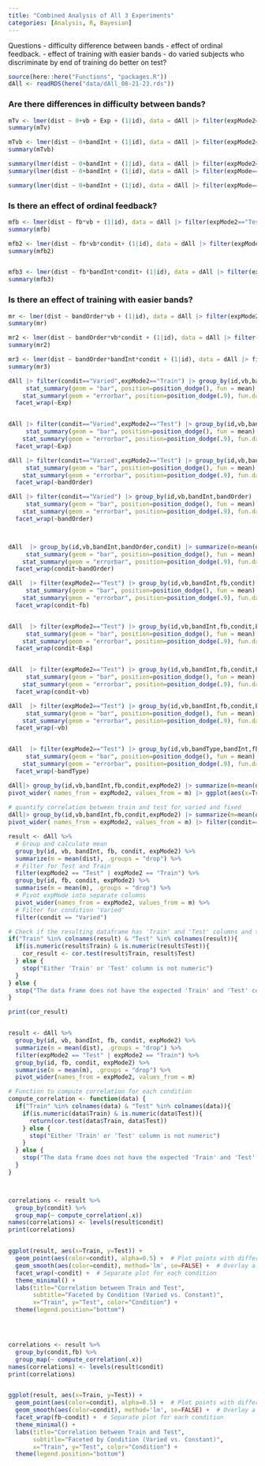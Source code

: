 ```yaml
---
title: "Combined Analysis of All 3 Experiments"
categories: [Analysis, R, Bayesian]
---
```


Questions
    - difficulty difference between bands
    - effect of ordinal feedback. 
    - effect of training with easier bands
    - do varied subjects who discriminate by end of training do better on test?



```r
source(here::here("Functions", "packages.R"))
dAll <- readRDS(here("data/dAll_08-21-23.rds"))


```



### Are there differences in difficulty between bands?

```r
mTv <- lmer(dist ~ 0+vb + Exp + (1|id), data = dAll |> filter(expMode2=="Train",condit=="Varied"))
summary(mTv)

mTvb <- lmer(dist ~ 0+bandInt + (1|id), data = dAll |> filter(expMode2=="Train",condit=="Varied"))
summary(mTvb)

summary(lmer(dist ~ 0+bandInt + (1|id), data = dAll |> filter(expMode2=="Train")))
summary(lmer(dist ~ 0+bandInt + (1|id), data = dAll |> filter(expMode=="test-feedback")))

summary(lmer(dist ~ 0+bandInt + (1|id), data = dAll |> filter(expMode=="test-train-nf")))

```



### Is there an effect of ordinal feedback?

```r
mfb <- lmer(dist ~ fb*vb + (1|id), data = dAll |> filter(expMode2=="Test"))
summary(mfb)

mfb2 <- lmer(dist ~ fb*vb*condit+ (1|id), data = dAll |> filter(expMode2=="Test"))
summary(mfb2)


mfb3 <- lmer(dist ~ fb*bandInt*condit+ (1|id), data = dAll |> filter(expMode2=="Test"))
summary(mfb3)

```




### Is there an effect of training with easier bands?

```r

mr <- lmer(dist ~ bandOrder*vb + (1|id), data = dAll |> filter(expMode2=="Test"))
summary(mr)

mr2 <- lmer(dist ~ bandOrder*vb*condit + (1|id), data = dAll |> filter(expMode2=="Test"))
summary(mr2)

mr3 <- lmer(dist ~ bandOrder*bandInt*condit + (1|id), data = dAll |> filter(expMode2=="Test"))
summary(mr3)

```




```r

dAll |> filter(condit=="Varied",expMode2=="Train") |> group_by(id,vb,bandInt,Exp) |> summarize(m=mean(dist)) |> ggplot(aes(x=vb,y=m,fill=vb)) + 
     stat_summary(geom = "bar", position=position_dodge(), fun = mean) +
    stat_summary(geom = "errorbar", position=position_dodge(.9), fun.data = mean_se, width = .4) +
  facet_wrap(~Exp) 


dAll |> filter(condit=="Varied",expMode2=="Test") |> group_by(id,vb,bandInt,Exp) |> summarize(m=mean(dist)) |> ggplot(aes(x=vb,y=m,fill=vb)) + 
     stat_summary(geom = "bar", position=position_dodge(), fun = mean) +
    stat_summary(geom = "errorbar", position=position_dodge(.9), fun.data = mean_se, width = .4) +
  facet_wrap(~Exp) 

dAll |> filter(condit=="Varied",expMode2=="Test") |> group_by(id,vb,bandInt,bandOrder) |> summarize(m=mean(dist)) |> ggplot(aes(x=vb,y=m,fill=vb)) + 
     stat_summary(geom = "bar", position=position_dodge(), fun = mean) +
    stat_summary(geom = "errorbar", position=position_dodge(.9), fun.data = mean_se, width = .4) +
  facet_wrap(~bandOrder) 

dAll |> filter(condit=="Varied") |> group_by(id,vb,bandInt,bandOrder) |> summarize(m=mean(dist)) |> ggplot(aes(x=vb,y=m,fill=vb)) + 
     stat_summary(geom = "bar", position=position_dodge(), fun = mean) +
    stat_summary(geom = "errorbar", position=position_dodge(.9), fun.data = mean_se, width = .4) +
  facet_wrap(~bandOrder) 



dAll  |> group_by(id,vb,bandInt,bandOrder,condit) |> summarize(m=mean(dist)) |> ggplot(aes(x=vb,y=m,fill=vb)) + 
     stat_summary(geom = "bar", position=position_dodge(), fun = mean) +
    stat_summary(geom = "errorbar", position=position_dodge(.9), fun.data = mean_se, width = .4) +
  facet_wrap(condit~bandOrder) 
```



```r


dAll  |> filter(expMode2=="Test") |> group_by(id,vb,bandInt,fb,condit) |> summarize(m=mean(dist)) |> ggplot(aes(x=vb,y=m,fill=vb)) + 
     stat_summary(geom = "bar", position=position_dodge(), fun = mean) +
    stat_summary(geom = "errorbar", position=position_dodge(.9), fun.data = mean_se, width = .4) +
  facet_wrap(condit~fb) 


dAll  |> filter(expMode2=="Test") |> group_by(id,vb,bandInt,fb,condit,Exp) |> summarize(m=mean(dist)) |> ggplot(aes(x=vb,y=m,fill=vb)) + 
     stat_summary(geom = "bar", position=position_dodge(), fun = mean) +
    stat_summary(geom = "errorbar", position=position_dodge(.9), fun.data = mean_se, width = .4) +
  facet_wrap(condit~Exp) 


dAll  |> filter(expMode2=="Test") |> group_by(id,vb,bandInt,fb,condit,Exp) |> summarize(m=mean(dist)) |> ggplot(aes(x=Exp,y=m,fill=Exp)) + 
     stat_summary(geom = "bar", position=position_dodge(), fun = mean) +
    stat_summary(geom = "errorbar", position=position_dodge(.9), fun.data = mean_se, width = .4) +
  facet_wrap(condit~vb) 

dAll  |> filter(expMode2=="Test") |> group_by(id,vb,bandInt,fb,condit,Exp) |> summarize(m=mean(dist)) |> ggplot(aes(x=Exp,y=m,fill=condit)) + 
     stat_summary(geom = "bar", position=position_dodge(), fun = mean) +
    stat_summary(geom = "errorbar", position=position_dodge(.9), fun.data = mean_se, width = .4) +
  facet_wrap(~vb)


dAll  |> filter(expMode2=="Test") |> group_by(id,vb,bandType,bandInt,fb,condit,Exp) |> summarize(m=mean(dist)) |> ggplot(aes(x=Exp,y=m,fill=condit)) + 
     stat_summary(geom = "bar", position=position_dodge(), fun = mean) +
    stat_summary(geom = "errorbar", position=position_dodge(.9), fun.data = mean_se, width = .4) +
  facet_wrap(~bandType)
```



```r

dAll|> group_by(id,vb,bandInt,fb,condit,expMode2) |> summarize(m=mean(dist)) |> filter(expMode2=="Test" | expMode2=="Train") |> group_by(id,fb,condit,expMode2) |> summarise(m=mean(m)) |> # pivot expMode into separate columns
pivot_wider( names_from = expMode2, values_from = m) |> ggplot(aes(x=Train,y=Test,fill=condit)) + geom_point() + geom_abline(intercept = 0, slope = 1) + facet_wrap(~fb)
  
# quantify correlation between train and test for varied and fixed
dAll|> group_by(id,vb,bandInt,fb,condit,expMode2) |> summarize(m=mean(dist)) |> filter(expMode2=="Test" | expMode2=="Train") |> group_by(id,fb,condit,expMode2) |> summarise(m=mean(m)) |> # pivot expMode into separate columns
pivot_wider( names_from = expMode2, values_from = m) |> filter(condit=="Varied") %>%cor.test(~Train+Test)

result <- dAll %>% 
  # Group and calculate mean
  group_by(id, vb, bandInt, fb, condit, expMode2) %>% 
  summarize(m = mean(dist), .groups = "drop") %>% 
  # Filter for Test and Train
  filter(expMode2 == "Test" | expMode2 == "Train") %>% 
  group_by(id, fb, condit, expMode2) %>% 
  summarise(m = mean(m), .groups = "drop") %>% 
  # Pivot expMode into separate columns
  pivot_wider(names_from = expMode2, values_from = m) %>% 
  # Filter for condition 'Varied'
  filter(condit == "Varied")

# Check if the resulting dataframe has 'Train' and 'Test' columns and they are numeric
if("Train" %in% colnames(result) & "Test" %in% colnames(result)){
  if(is.numeric(result$Train) & is.numeric(result$Test)){
    cor_result <- cor.test(result$Train, result$Test)
  } else {
    stop("Either 'Train' or 'Test' column is not numeric")
  }
} else {
  stop("The data frame does not have the expected 'Train' and 'Test' columns")
}

print(cor_result)


result <- dAll %>% 
  group_by(id, vb, bandInt, fb, condit, expMode2) %>% 
  summarize(m = mean(dist), .groups = "drop") %>% 
  filter(expMode2 == "Test" | expMode2 == "Train") %>% 
  group_by(id, fb, condit, expMode2) %>% 
  summarise(m = mean(m), .groups = "drop") %>% 
  pivot_wider(names_from = expMode2, values_from = m)

# Function to compute correlation for each condition
compute_correlation <- function(data) {
  if("Train" %in% colnames(data) & "Test" %in% colnames(data)){
    if(is.numeric(data$Train) & is.numeric(data$Test)){
      return(cor.test(data$Train, data$Test))
    } else {
      stop("Either 'Train' or 'Test' column is not numeric")
    }
  } else {
    stop("The data frame does not have the expected 'Train' and 'Test' columns")
  }
}



correlations <- result %>%
  group_by(condit) %>%
  group_map(~ compute_correlation(.x))
names(correlations) <- levels(result$condit)
print(correlations)


ggplot(result, aes(x=Train, y=Test)) + 
  geom_point(aes(color=condit), alpha=0.5) +  # Plot points with different colors based on condition
  geom_smooth(aes(color=condit), method='lm', se=FALSE) +  # Overlay a regression line
  facet_wrap(~condit) +  # Separate plot for each condition
  theme_minimal() + 
  labs(title="Correlation between Train and Test",
       subtitle="Faceted by Condition (Varied vs. Constant)",
       x="Train", y="Test", color="Condition") + 
  theme(legend.position="bottom")




correlations <- result %>%
  group_by(condit,fb) %>%
  group_map(~ compute_correlation(.x))
names(correlations) <- levels(result$condit)
print(correlations)


ggplot(result, aes(x=Train, y=Test)) + 
  geom_point(aes(color=condit), alpha=0.5) +  # Plot points with different colors based on condition
  geom_smooth(aes(color=condit), method='lm', se=FALSE) +  # Overlay a regression line
  facet_wrap(fb~condit) +  # Separate plot for each condition
  theme_minimal() + 
  labs(title="Correlation between Train and Test",
       subtitle="Faceted by Condition (Varied vs. Constant)",
       x="Train", y="Test", color="Condition") + 
  theme(legend.position="bottom")




```

